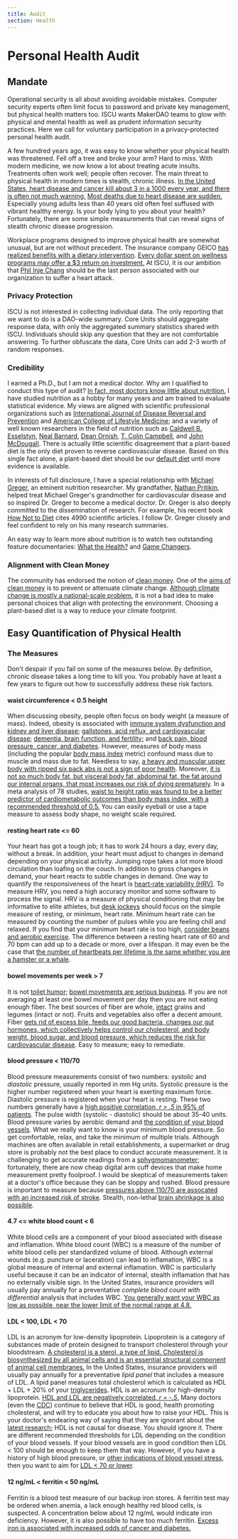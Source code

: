 ```yaml
---
title: Audit
section: Health
---
```


# Personal Health Audit

## Mandate

Operational security is all about avoiding avoidable mistakes. Computer security experts often limit focus to password and private key management, but physical health matters too. ISCU wants MakerDAO teams to glow with physical and mental health as well as prudent information security practices. Here we call for voluntary participation in a privacy-protected personal health audit.

A few hundred years ago, it was easy to know whether your physical health was threatened. Fell off a tree and broke your arm? Hard to miss. With modern medicine, we now know a lot about treating acute insults. Treatments often work well; people often recover. The main threat to physical health in modern times is stealth, chronic illness. [In the United States, heart disease and cancer kill about 3 in a 1000 every year, and there is often not much warning.](https://www.cdc.gov/nchs/products/databriefs/db427.htm) [Most deaths due to heart disease are sudden.](https://nutritionfacts.org/video/how-to-reduce-the-risk-of-sudden-death/) Especially young adults less than 40 years old often feel suffused with vibrant healthy energy. Is your body lying to you about your health? Fortunately, there are some simple measurements that can reveal signs of stealth chronic disease progression.

Workplace programs designed to improve physical health are somewhat unusual, but are not without precedent. The insurance company GEICO [has realized benefits with a dietary intervention](https://nutritionfacts.org/video/plant-based-workplace-intervention/). [Every dollar spent on wellness programs may offer a $3 return on investment.](https://pubmed.ncbi.nlm.nih.gov/20075081/) At ISCU, it is our ambition that [Phil Inje Chang](https://forum.makerdao.com/t/a-pioneer-in-real-world-assets-is-gone/13009/22) should be the last person associated with our organization to suffer a heart attack.

### Privacy Protection

ISCU is not interested in collecting individual data. The only reporting that we want to do is a DAO-wide summary. Core Units should aggregate response data, with only the aggregated summary statistics shared with ISCU. Individuals should skip any question that they are not comfortable answering. To further obfuscate the data, Core Units can add 2-3 worth of random responses.

### Credibility

I earned a Ph.D., but I am not a medical doctor. Why am I qualified to conduct this type of audit? [In fact, most doctors know little about nutrition.](https://nutritionfacts.org/video/how-much-do-doctors-actually-know-about-nutrition/) I have studied nutrition as a hobby for many years and am trained to evaluate statistical evidence. My views are aligned with scientific professional organizations such as [International Journal of Disease Reversal and Prevention](https://www.ijdrp.org) and [American College of Lifestyle Medicine](https://www.lifestylemedicine.org/); and a variety of well known researchers in the field of nutrition such as [Caldwell B. Esselstyn](https://www.dresselstyn.com/), [Neal Barnard](https://www.pcrm.org), [Dean Ornish](https://www.ornish.com/), [T. Colin Campbell](https://nutritionstudies.org/), and [John McDougall](https://www.drmcdougall.com/). There is actually little scientific disagreement that a plant-based diet is the only diet proven to reverse cardiovascular disease. Based on this single fact alone, a plant-based diet should be our [default diet](https://nutritionfacts.org/video/taking-personal-responsibility-for-your-health/) until more evidence is available.

In interests of full disclosure, I have a special relationship with [Michael Greger](https://nutritionfacts.org/video/the-story-of-nutritionfacts-org/), an eminent nutrition researcher. My grandfather, [Nathan Pritikin](https://www.youtube.com/watch?v=qOj4rzSkqok), helped treat Michael Greger's grandmother for cardiovascular disease and so inspired Dr. Greger to become a medical doctor. Dr. Greger is also deeply committed to the dissemination of research. For example, his recent book [How Not to Diet](https://nutritionfacts.org/book/how-not-to-diet/) cites 4990 scientific articles. I follow Dr. Greger closely and feel confident to rely on his many research summaries.

An easy way to learn more about nutrition is to watch two outstanding feature documentaries: [What the Health?](https://www.whatthehealthfilm.com/) and [Game Changers](https://gamechangersmovie.com/).

### Alignment with Clean Money

The community has endorsed the notion of [clean money](https://forum.makerdao.com/t/signal-request-would-you-like-to-see-makerdao-move-in-the-general-direction-indicated-by-the-post-the-case-for-clean-money/10932). One of the [aims of clean money](https://forum.makerdao.com/t/the-case-for-clean-money/10684) is to prevent or attenuate climate change. [Although climate change is mostly a national-scale problem,](https://www.youtube.com/watch?v=1J9LOqiXdpE) it is not a bad idea to make personal choices that align with protecting the environment. Choosing a plant-based diet is a way to reduce your climate footprint.

## Easy Quantification of Physical Health

### The Measures

Don't despair if you fail on some of the measures below. By definition, chronic disease takes a long time to kill you. You probably have at least a few years to figure out how to successfully address these risk factors.

#### waist circumference \< 0.5 height

When discussing obesity, people often focus on body weight (a measure of mass). Indeed, obesity is associated with [immune system dysfunction and kidney and liver disease](https://nutritionfacts.org/video/the-effects-of-obesity-on-the-immune-system-and-kidney-and-liver-diseases/); [gallstones, acid reflux, and cardiovascular disease](https://nutritionfacts.org/video/the-effects-of-obesity-on-gallstones-acid-reflux-and-cardiovascular-disease/); [dementia, brain function, and fertility](https://nutritionfacts.org/video/the-effects-of-obesity-on-dementia-brain-function-and-fertility/); and [back pain, blood pressure, cancer, and diabetes](https://nutritionfacts.org/video/the-effects-of-obesity-on-back-pain-blood-pressure-cancer-and-diabetes/). However, measures of body mass (including the popular [body mass index](https://www.nhlbi.nih.gov/health/educational/lose\_wt/BMI/bmicalc.htm) metric) confound mass due to muscle and mass due to fat. Needless to say, [a heavy and muscular upper body with ripped six pack abs is not a sign of poor health](https://www.greatveganathletes.com/nimai-delgado-vegan-bodybuilder/). Moreover, [it is not so much body fat, but visceral body fat, abdominal fat, the fat around our internal organs, that most increases our risk of dying prematurely](https://nutritionfacts.org/video/keep-your-waist-circumference-to-less-than-half-your-height/). In a meta analysis of 78 studies, [waist to height ratio was found to be a better predictor of cardiometabolic outcomes than body mass index, with a recommended threshold of 0.5.](https://pubmed.ncbi.nlm.nih.gov/20819243/) You can easily eyeball or use a tape measure to assess body shape, no weight scale required.

#### resting heart rate \<= 60

Your heart has got a tough job; it has to work 24 hours a day, every day, without a break. In addition, your heart must adjust to changes in demand depending on your physical activity. Jumping rope takes a lot more blood circulation than loafing on the couch. In addition to gross changes in demand, your heart reacts to subtle changes in demand. One way to quantify the responsiveness of the heart is [heart-rate variability (HRV)](https://www.health.harvard.edu/blog/heart-rate-variability-new-way-track-well-2017112212789). To measure HRV, you need a high accuracy monitor and some software to process the signal. HRV is a measure of physical conditioning that may be informative to elite athletes, but [desk jockeys](https://www.theguardian.com/commentisfree/2015/mar/30/desk-jockey-unhealthy-safer-office-environment) should focus on the simple measure of resting, or minimum, heart rate. Minimum heart rate can be measured by counting the number of pulses while you are feeling chill and relaxed. If you find that your minimum heart rate is too high, [consider beans and aerobic exercise](https://nutritionfacts.org/video/slow-beating-heart-beans-vs-exercise/). The difference between a resting heart rate of 60 and 70 bpm can add up to a decade or more, over a lifespan. It may even be the case that [the number of heartbeats per lifetime is the same whether you are a hamster or a whale](https://nutritionfacts.org/video/finger-pulse-longevity/).

#### bowel movements per week > 7

It is not [toilet humor](https://xkcd.com/229/); [bowel movements are serious business](https://nutritionfacts.org/2017/08/03/optimal-bowel-movement-frequency/). If you are not averaging at least one bowel movement per day then you are not eating enough fiber. The best sources of fiber are whole, [intact](https://nutritionfacts.org/2017/11/16/why-intact-grains-are-even-better-than-whole-grains/) grains and legumes (intact or not). Fruits and vegetables also offer a decent amount. Fiber [gets rid of excess bile, feeds our good bacteria, changes our gut hormones, which collectively helps control our cholesterol, and body weight, blood sugar, and blood pressure, which reduces the risk for cardiovascular disease](https://nutritionfacts.org/video/the-five-to-one-fiber-rule/). Easy to measure; easy to remediate.

#### blood pressure \< 110/70

Blood pressure measurements consist of two numbers: *systolic* and *diastolic* pressure, usually reported in mm Hg units. Systolic pressure is the higher number registered when your heart is exerting maximum force. Diastolic pressure is registered when your heart is resting. These two numbers generally have a [high positive correlation, *r > .5* in 95% of patients](https://pubmed.ncbi.nlm.nih.gov/18192832/). The pulse width (systolic - diastolic) should be about 35-40 units. Blood pressure varies by aerobic demand and [the condition of your blood vessels](https://courses.lumenlearning.com/boundless-physics/chapter/flow-in-tubes/). What we really want to know is your minimum blood pressure. So get comfortable, relax, and take the minimum of multiple trials. Although machines are often available in retail establishments, a supermarket or drug store is probably not the best place to conduct accurate measurement. It is challenging to get accurate readings from a [sphygmomanometer](https://www.explainxkcd.com/wiki/index.php/2060:\_Hygrometer); fortunately, there are now cheap digital arm cuff devices that make home measurement pretty foolproof. I would be skeptical of measurements taken at a doctor's office because they can be sloppy and rushed. Blood pressure is important to measure because [pressures above 110/70 are assocated with an increased risk of stroke](https://nutritionfacts.org/video/what-the-new-blood-pressure-range-guidelines-mean/). Stealth, non-lethal [brain shrinkage is also possible](https://nutritionfacts.org/video/higher-blood-pressure-may-lead-to-brain-shrinkage/).

#### 4.7 \<= white blood count \< 6

White blood cells are a component of your blood associated with disease and inflamation. White blood count (WBC) is a measure of the number of white blood cells per standardized volume of blood. Although external wounds (e.g. puncture or laceration) can lead to inflamation, WBC is a global measure of internal and external inflamation. WBC is particularly useful because it can be an indicator of internal, stealth inflamation that has no externally visible sign. In the United States, insurance providers will usually pay annually for a preventative *complete blood count with differential* analysis that includes WBC. [You generally want your WBC as low as possible, near the lower limit of the normal range at 4.8.](https://nutritionfacts.org/video/what-is-the-ideal-white-blood-cell-count/)

#### LDL \< 100, LDL \< 70

LDL is an acronym for low-density lipoprotein. Lipoprotein is a category of substances made of protein designed to transport cholesterol through your bloodstream. [A cholesterol is a sterol, a type of lipid. Cholesterol is biosynthesized by all animal cells and is an essential structural component of animal cell membranes.](https://en.wikipedia.org/wiki/Cholesterol) In the United States, insurance providers will usually pay annually for a preventative *lipid panel* that includes a measure of LDL. A lipid panel measures total cholesterol which is calculated as HDL + LDL + 20% of your [triglycerides](https://en.wikipedia.org/wiki/Triglyceride). HDL is an acronum for high-density lipoprotein. [HDL and LDL are negatively correlated, *r = -.5*.](https://www.sciencedirect.com/science/article/pii/S0002929717303919) Many doctors (even the [CDC](https://www.cdc.gov/cholesterol/ldl\_hdl.htm)) continue to believe that HDL is good, health promoting cholesteral, and will try to educate you about how to raise your HDL. This is your doctor's endearing way of saying that they are ignorant about the [latest research](https://nutritionfacts.org/video/is-it-better-to-drink-little-alcohol-than-none-at-all/); HDL is not causal for disease. You should ignore it. There are different recommended thresholds for LDL depending on the condition of your blood vessels. If your blood vessels are in good condition then LDL \< 100 should be enough to keep them that way. However, if you have a history of high blood pressure, or [other indications of blood vessel stress](https://www.bmj.com/content/353/bmj.i2416), then you want to aim for [LDL \< 70 or lower](https://nutritionfacts.org/video/can-cholesterol-get-too-low/).

#### 12 ng/mL \< ferritin \< 50 ng/mL

Ferritin is a blood test measure of our backup iron stores. A ferritin test may be ordered when anemia, a lack enough healthy red blood cells, is suspected. A concentration below about 12 ng/mL would indicate iron deficiency. However, it is also possible to have too much ferritin. [Excess iron is associated with increased odds of cancer and diabetes.](https://nutritionfacts.org/video/donating-blood-to-prevent-cancer/)
